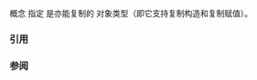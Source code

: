 {{cpp/title|copyable}}
{{cpp/concepts/navbar}}
{{ddcl|header=concepts|since=c++20|1=
template&lt; class T &gt;
concept copyable =
    std::copy_constructible&lt;T&gt; &amp;&amp;
    std::movable&lt;T&gt; &amp;&amp;
    std::assignable_from&lt;T&amp;, T&amp;&gt; &amp;&amp;
    std::assignable_from&lt;T&amp;, const T&amp;&gt; &amp;&amp;
    std::assignable_from&lt;T&amp;, const T&gt;;
}}

概念 {{tt|copyable&lt;T&gt;}} 指定 {{tt|T}} 是亦能复制的 {{lconcept|movable}} 对象类型（即它支持复制构造和复制赋值）。

===引用===
{{ref std c++23}}
{{ref std|section=18.6|title=Object concepts|id=concepts.object}}
{{ref std end}}
{{ref std c++20}}
{{ref std|section=18.6|title=Object concepts|id=concepts.object}}
{{ref std end}}

===参阅===
{{dsc begin}}
{{dsc inc|cpp/concepts/dsc movable}}
{{dsc end}}

{{langlinks|de|en|es|ja|ru}}